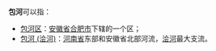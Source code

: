 '''包河'''可以指：
*[[包河区|包河区]]：[[安徽省|安徽省]][[合肥市|合肥市]]下辖的一个区；
*[[包河_(浍河)|包河 (浍河)]]：[[河南省|河南省]]东部和安徽省北部河流，[[浍河_(怀洪新河)|浍河]]最大支流。

{{disambig|B|Cat=二字中国地名消歧义}}